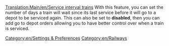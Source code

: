 [[Translation:Main/en/Service interval trains]]
{{en/-}}
{{stub}}
With this feature, you can set the number of days a train will wait since its last service before it will go to a depot to be serviced again. This can also be set to '''disabled''', then you can add go to depot orders allowing you to have better control over when a train is serviced.
[[Category:en/Settings & Preferences]]
[[Category:en/Railways]]